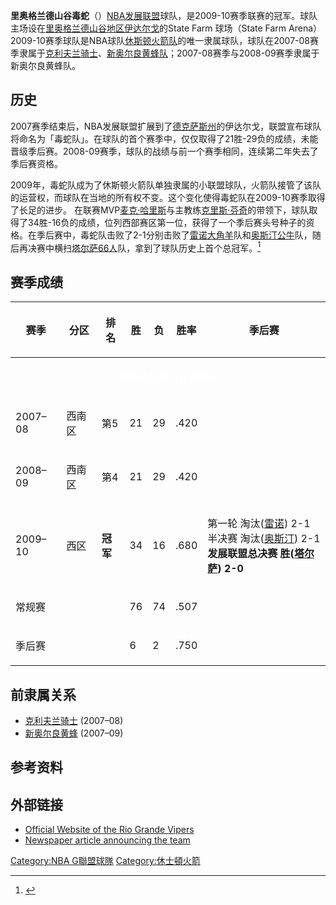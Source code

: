 {{short description|American professional basketball team of the NBA G League}}
{{noteTA|G1=NBA}}
{{Infobox basketball club
| color1 = white
| color2 = #c5001e
| name = 里奥格兰德山谷毒蛇
| logo =  Rio Grande Valley Vipers Logo.svg
| imagesize = 200px
| league = [[NBA_G聯盟|NBA G聯盟]]
| founded = 2007年
| history = '''里奥格兰德山谷毒蛇''' <br /> 2007–至今
| arena = 伯特·奧格登競技場
| city = [[德克薩斯州|德克薩斯州]], [[愛丁堡_(德克薩斯州)|愛丁堡]]
| colors = 红, 黑, 暗灰, 灰, 白 <br /> {{Color box|#c5001e}} {{Color box|black}} {{Color box|#747678}} {{Color box|#B2B4B3}} {{Color box|white}}
| coach =  Mahmoud Abdelfattah
| gm = Travis Stockbridge
| owner =  Alonzo Cantu
| league_champs = '''3''' (2010, 2013, 2019, 2022)
| conf_champs = '''5''' (2010, 2011, 2013, 2017, 2019, 2022)
| div_champs = '''3''' (2010, 2013, 2019)
| affiliations = [[休士頓火箭|休士頓火箭]]
| website = https://riograndevalley.gleague.nba.com
}}

'''里奥格兰德山谷毒蛇'''（{{lang-en|'''Rio Grande Valley Vipers'''}}）[[NBA发展联盟|NBA发展联盟]]球队，是2009-10赛季联赛的冠军。球队主场设在[[里奥格兰德山谷|里奥格兰德山谷地区]][[伊達爾戈縣_(德克薩斯州)|伊达尔戈]]的State Farm 球场（State Farm Arena）2009-10赛季球队是NBA球队[[休斯顿火箭队|休斯顿火箭队]]的唯一隶属球队，球队在2007-08赛季隶属于[[克利夫兰骑士|克利夫兰骑士]]、[[新奥尔良黄蜂队|新奥尔良黄蜂队]]；2007-08赛季与2008-09赛季隶属于新奥尔良黄蜂队。

==历史==
2007赛季结束后，NBA发展联盟扩展到了[[德克萨斯州|德克萨斯州]]的伊达尔戈，联盟宣布球队将命名为「毒蛇队」。在球队的首个赛季中，仅仅取得了21胜-29负的成绩，未能晋级季后赛。2008-09赛季，球队的战绩与前一个赛季相同，连续第二年失去了季后赛资格。

2009年，毒蛇队成为了休斯顿火箭队单独隶属的小联盟球队，火箭队接管了该队的运营权，而球队在当地的所有权不变。这个变化使得毒蛇队在2009-10赛季取得了长足的进步。 在联赛MVP[[麦克·哈里斯_(篮球运动员)|麦克·哈里斯]]与主教练[[克里斯·芬奇|克里斯·芬奇]]的带领下，球队取得了34胜-16负的成绩，位列西部赛区第一位，获得了一个季后赛头号种子的资格。在季后赛中，毒蛇队击败了2-1分别击败了[[雷诺大角羊|雷诺大角羊]]队和[[奥斯汀公牛|奥斯汀公牛]]队，随后再决赛中横扫[[塔尔萨66人|塔尔萨66人]]队，拿到了球队历史上首个总冠军。<ref>{{cite news |first=Peter |last=May |work=[[Boston_Globe|Boston Globe]] |title=A Maine focus in D-League |date=2008-02-03 |accessdate=2008-02-03 |url=http://www.boston.com/sports/basketball/celtics/articles/2008/02/03/bumps_didnt_derail_celtics/?page=4 |archive-date=2016-03-04 |archive-url=https://web.archive.org/web/20160304060238/http://www.boston.com/sports/basketball/celtics/articles/2008/02/03/bumps_didnt_derail_celtics/?page=4 |dead-url=no }}</ref>

==赛季成绩==
{| class="wikitable" style="font-size:95%"
|-align="center"
!赛季
!分区
!排名
!胜
!负
!胜率
!季后赛
|-
|colspan="7" align=center bgcolor="#c5001e" |<font color="white"> '''里奥格兰德山谷毒蛇队'''
|-align="center"
|2007–08 || 西南区 || 第5 || 21 || 29 || .420 ||
|-align="center"
|2008–09 || 西南区 || 第4 || 21 || 29 || .420 ||
|-align="center"
|2009–10 || 西区 || '''冠军''' || 34 || 16 || .680 || 第一轮 淘汰([[雷诺大角羊队|雷诺]]) 2-1<br /> 半决赛 淘汰([[奥斯汀公牛队|奥斯汀]]) 2-1<br /> '''发展联盟总决赛 胜([[塔尔萨66人队|塔尔萨]]) 2-0'''
|-align="center"
!colspan="3"|常规赛 || 76 || 74 || .507 ||
|-align="center"
!colspan="3"|季后赛|| 6 || 2 || .750 ||
|}

==前隶属关系==
* [[克利夫兰骑士|克利夫兰骑士]] (2007–08)
* [[新奥尔良黄蜂|新奥尔良黄蜂]] (2007–09)

==参考资料==
<references/>

==外部链接==
{{Portal|Texas}}
*[http://www.RGVipers.com Official Website of the Rio Grande Vipers] {{Wayback|url=http://www.rgvipers.com/ |date=20080827214120 }}
*[http://www.themonitor.com/SiteProcessor.cfm?Template=/GlobalTemplates/Details.cfm&StoryID=17528&Section=Local Newspaper article announcing the team]{{dead link|date=2018年1月 |bot=InternetArchiveBot |fix-attempted=yes }}

{{NBA發展聯盟}}
{{休斯敦火箭}}

[[Category:NBA_G聯盟球隊|Category:NBA G聯盟球隊]]
[[Category:休士頓火箭|Category:休士頓火箭]]